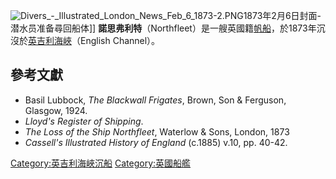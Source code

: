 [[File:Divers_-_Illustrated_London_News_Feb_6_1873-2.PNG|thumb]]1873年2月6日封面-潜水员准备尋回船体]]
'''諾思弗利特'''（Northfleet）是一艘英國籍[[帆船|帆船]]，於1873年沉沒於[[英吉利海峽|英吉利海峽]]（English Channel）。

==參考文獻==

*Basil Lubbock, ''The Blackwall Frigates'', Brown, Son & Ferguson, Glasgow, 1924. 
*''Lloyd's Register of Shipping''.
*''The Loss of the Ship Northfleet'', Waterlow & Sons, London, 1873
*''Cassell's Illustrated History of England'' (c.1885) v.10, pp. 40-42.

[[Category:英吉利海峽沉船|Category:英吉利海峽沉船]]
[[Category:英國船艦|Category:英國船艦]]